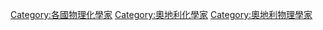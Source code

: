 [[Category:各國物理化學家|Category:各國物理化學家]]
[[Category:奧地利化學家|Category:奧地利化學家]]
[[Category:奧地利物理學家|Category:奧地利物理學家]]
